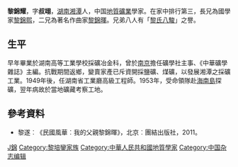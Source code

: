 {{Not|黎錦耀 (香港警察)}}
'''黎錦耀'''{{BD|1895年||1954年|catIdx=L黎}}，字'''叔翊'''，[[湖南|湖南]][[湘潭|湘潭]]人，中国[[地質|地質]][[礦業|礦業]]學家。在家中排行第三，長兄為國學家[[黎錦熙|黎錦熙]]，二兄為著名作曲家[[黎錦暉|黎錦暉]]。兄弟八人有「[[黎氏八駿|黎氏八駿]]」之譽。

==生平==
早年畢業於湖南高等工業學校採礦冶金科，曾於[[南京|南京]]擔任礦學社主事、《中華礦學雜誌》主編。抗戰期間返鄉，變賣家產已斥資開採鹽礦、煤礦，以發展湘潭之採礦工業。1949年後，任湖南省工業廳高級工程師。1953年，受命領隊赴[[海南島|海南島]]探礦，翌年病故於當地礦藏考察工地。

== 參考資料 ==
* 黎遂︰《民國風華︰我的父親黎錦暉》，北京︰團結出版社，2011。

{{China-scientist-stub}}
{{黎氏八骏}}
{{Authority control}}
{{DEFAULTSORT:Li黎}}
[[Category:黎姓|J錦]]
[[Category:黎培鑾家族|Category:黎培鑾家族]]
[[Category:中華人民共和國地質學家|Category:中華人民共和國地質學家]]
[[Category:中国杂志编辑|Category:中国杂志编辑]]